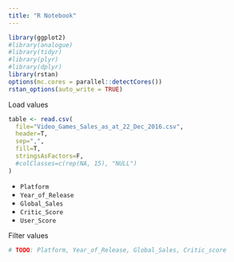 ```yaml
---
title: "R Notebook"
---
```


```r
library(ggplot2)
#library(analogue)
#library(tidyr)
#library(plyr)
#library(dplyr)
library(rstan)
options(mc.cores = parallel::detectCores())
rstan_options(auto_write = TRUE)
```

Load values
```r
table <- read.csv(
  file="Video_Games_Sales_as_at_22_Dec_2016.csv", 
  header=T, 
  sep=",", 
  fill=T, 
  stringsAsFactors=F, 
  #colClasses=c(rep(NA, 15), "NULL")
)
```

* `Platform`
* `Year_of_Release`
* `Global_Sales`
* `Critic_Score`
* `User_Score`

Filter values
```r
# TODO: Platform, Year_of_Release, Global_Sales, Critic_score

```
